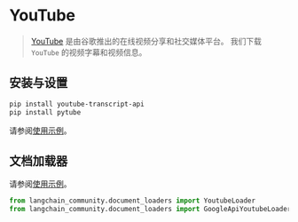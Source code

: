 # YouTube

>[YouTube](https://www.youtube.com/) 是由谷歌推出的在线视频分享和社交媒体平台。
> 我们下载 `YouTube` 的视频字幕和视频信息。

## 安装与设置

```bash
pip install youtube-transcript-api
pip install pytube
```
请参阅[使用示例](/docs/integrations/document_loaders/youtube_transcript)。

## 文档加载器

请参阅[使用示例](/docs/integrations/document_loaders/youtube_transcript)。

```python
from langchain_community.document_loaders import YoutubeLoader
from langchain_community.document_loaders import GoogleApiYoutubeLoader
```